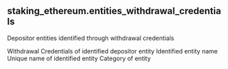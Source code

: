 ## staking_ethereum.entities_withdrawal_credentials 
Depositor entities identified through withdrawal credentials

<ParamField path="withdrawal_credentials">
Withdrawal Credentials of identified depositor entity
</ParamField>
<ParamField path="entity">
Identified entity name
</ParamField>
<ParamField path="entity_unique_name">
Unique name of identified entity
</ParamField>
<ParamField path="category">
Category of entity
</ParamField>
